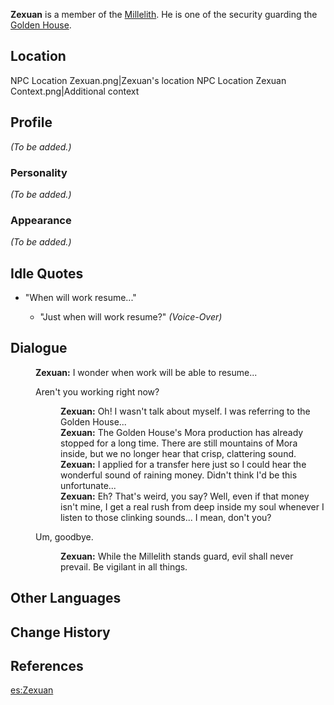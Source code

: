 {{Meta
<!-- REMOVE THIS TEMPLATE AFTER ADDING MISSING INFO -->
|missing_NPC_profile  = yes
}}
{{Character Infobox
|image            = NPC Zexuan.png
|type             = NPC
|region           = Liyue
|title            = Millelith
|affiliation      = Millelith
|voiceEN          = [https://www.kibawalkervoices.com/ Kiba Walker]<ref>Twitter: [https://twitter.com/justkibawalker/status/1356906328573288450 EN VA Self Announcement]</ref>
}}
'''Zexuan''' is a member of the [[Millelith]]. He is one of the security guarding the [[Golden House]].

==Location==
<gallery hideaddbutton="true" captionalign="center">
NPC Location Zexuan.png|Zexuan's location
NPC Location Zexuan Context.png|Additional context
</gallery>

==Profile==
<!-- detailed story/lore information goes here -->
''(To be added.)''

===Personality===
''(To be added.)''

===Appearance===
''(To be added.)''

==Idle Quotes==
* "When will work resume..."
**{{A|VO Zexuan 01.ogg}} "Just when will work resume?" ''(Voice-Over)''

==Dialogue==
{{Dialogue start}}
:'''Zexuan:''' I wonder when work will be able to resume...
:{{DIcon}} Aren't you working right now?
::'''Zexuan:''' Oh! I wasn't talk about myself. I was referring to the Golden House...
::'''Zexuan:''' The Golden House's Mora production has already stopped for a long time. There are still mountains of Mora inside, but we no longer hear that crisp, clattering sound.
::'''Zexuan:''' I applied for a transfer here just so I could hear the wonderful sound of raining money. Didn't think I'd be this unfortunate...
::'''Zexuan:''' Eh? That's weird, you say? Well, even if that money isn't mine, I get a real rush from deep inside my soul whenever I listen to those clinking sounds... I mean, don't you?
:{{DIcon}} Um, goodbye.
::'''Zexuan:''' While the Millelith stands guard, evil shall never prevail. Be vigilant in all things.
{{Dialogue end}}

==Other Languages==
{{Other Languages
|default_hidden = 1
|en      = Zexuan
|zhs     = 泽轩
|zhs_rm  = Zéxuān
|zht     = 澤軒
|zht_rm  = Zéxuān
|ja      = 沢幹
|ja_rm   = Takukan{{Assumed}}
|ko      = 택현
|ko_rm   = 
|es      = Zexuan
|fr      = Zexuan
|ru      = Цзэ Сюань
|th      = Zexuan
|vi      = Zexuan
|de      = Zexuan
|id      = Zexuan
|pt      = Zexuan
}}

==Change History==
{{Change History|1.1}}

==References==
{{Reflist}}

[[es:Zexuan]]